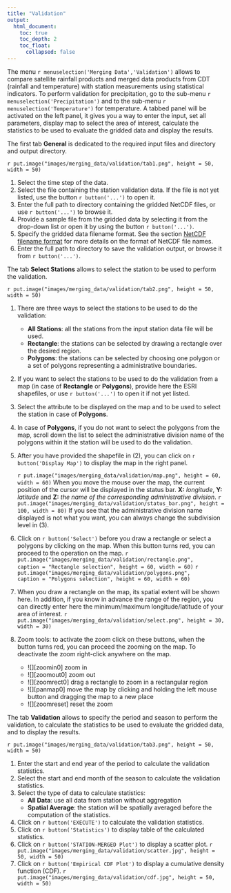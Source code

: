```yaml
---
title: "Validation"
output:
  html_document:
    toc: true
    toc_depth: 2
    toc_float:
      collapsed: false
---
```


The menu `r menuselection('Merging Data','Validation')` allows to compare satellite rainfall products and merged data products from CDT (rainfall and temperature) with station measurements using statistical indicators. To perform validation for precipitation,  go to the sub-menu `r menuselection('Precipitation')` and to the sub-menu `r menuselection('Temperature')` for temperature. A tabbed panel will be activated on the left panel, it gives you a way to enter the input, set all parameters, display map to select the area of interest, calculate the statistics to be used to evaluate the gridded data and display the results.

The first tab **General** is dedicated to the required input files and directory and output directory.

`r put.image("images/merging_data/validation/tab1.png", height = 50, width = 50)`

1. Select the time step of the data.
2. Select the file containing the station validation data. If the file is not yet listed, use the button `r button('...')` to open it.
3. Enter the full path to directory containing the gridded NetCDF files, or use `r button('...')` to browse it.
4. Provide a sample file from the gridded data by selecting it from the drop-down list or open it by using the button `r button('...')`.
5. Specify the gridded data filename format. See the section [NetCDF filename format](cdt_data_input.html#cdt.ncdf.ffrmt) for more details on the format of NetCDF file names.
6. Enter the full path to directory to save the validation output, or browse it from `r button('...')`.


The tab **Select Stations** allows to select the station to be used to perform the validation.

`r put.image("images/merging_data/validation/tab2.png", height = 50, width = 50)`

1. There are three ways to select the stations to be used to do the validation:
	- __All Stations__: all the stations from the input station data  file will be used.
	- __Rectangle__: the stations can be selected by drawing a rectangle over the desired region.
	- __Polygons__: the stations can be selected by choosing one polygon or a set of polygons representing a  administrative boundaries.
2. If you want to select the stations to be used to do the validation from a map (in case of **Rectangle** or **Polygons**), provide here the ESRI shapefiles, or use `r button('...')` to open it if not yet listed.
3. Select the attribute to be displayed on the map and to be used to select the station in case of **Polygons**.
4. In case of **Polygons**, if you do not want to select the polygons from the map, scroll down the list to select the administrative division name of the polygons within it the station will be used to do the validation.
5. After you have provided the shapefile in (2), you can click on `r button('Display Map')` to display the map in the right panel.

	`r put.image("images/merging_data/validation/map.png", height = 60, width = 60)` 
	   When you move the mouse over the map,  the current position of the cursor will be displayed in the status bar. **X:** _longitude_, **Y:** _latitude_ and **Z:** _the name of the corresponding administrative division_.
	`r put.image("images/merging_data/validation/status_bar.png", height = 100, width = 80)`
	   If you see that the administrative division name displayed is not what you want, you can always change the subdivision level in (3).

6. Click  on `r button('Select')` before you draw a rectangle or select a polygons by clicking on the map. When this button turns red, you can proceed to the operation on the map.
	`r put.image("images/merging_data/validation/rectangle.png",
				caption = "Rectangle selection", height = 60, width = 60)` 
	`r put.image("images/merging_data/validation/polygons.png",
				caption = "Polygons selection", height = 60, width = 60)`  

7. When you draw a rectangle on the map, its spatial extent will be shown here. In addition, if you know in advance the range of the region, you can directly enter here the  minimum/maximum longitude/latitude of your area of interest.
	`r put.image("images/merging_data/validation/select.png", height = 30, width = 30)` 

8. Zoom tools: to activate the zoom click on these buttons, when the button turns red,  you can proceed the zooming on the map. To deactivate the zoom right-click anywhere on the map.
	- ![][zoomin0] zoom in
	- ![][zoomout0] zoom out 
	- ![][zoomrect0] drag a rectangle to zoom in a rectangular region
	- ![][panmap0] move the map by clicking and holding the left mouse button and dragging the map to a new place
	- ![][zoomreset] reset the zoom


The tab **Validation** allows to specify the period and season to perform the validation, to calculate the statistics to be used to evaluate the gridded data, and to display the results.

`r put.image("images/merging_data/validation/tab3.png", height = 50, width = 50)`

1. Enter the start and end year of the period to calculate the validation statistics.
2. Select the start and end month of the season to calculate the validation statistics.
3. Select the type of data to calculate statistics:
	- __All Data__: use all data from station without aggregation
	- __Spatial Average__: the station will be spatially averaged before the computation of the statistics.
4. Click on `r button('EXECUTE')` to calculate the validation statistics.
5. Click on `r button('Statistics')` to display table of the calculated statistics.
6. Click on `r button('STATION-MERGED Plot')` to display a scatter plot.
`r put.image("images/merging_data/validation/scatter.jpg", height = 50, width = 50)`
7. Click on `r button('Empirical CDF Plot')` to display a cumulative density function (CDF).
`r put.image("images/merging_data/validation/cdf.jpg", height = 50, width = 50)`

